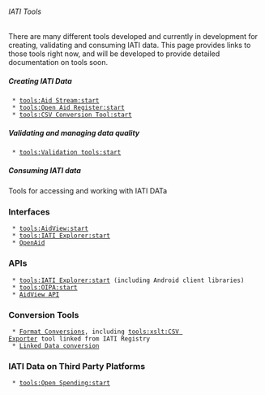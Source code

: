====== IATI Tools ======

There are many different tools developed and currently in development for creating, validating and consuming IATI data. This page provides links to those tools right now, and will be developed to provide detailed documentation on tools soon.

===== Creating IATI Data =====

  * [[tools:Aid Stream:start]]
  * [[tools:Open Aid Register:start]]
  * [[tools:CSV Conversion Tool:start]]

===== Validating and managing data quality =====

  * [[tools:Validation tools:start]]

===== Consuming IATI data =====

Tools for accessing and working with IATI DATa

=== Interfaces ===
  * [[tools:AidView:start]]
  * [[tools:IATI Explorer:start]]
  * [[tools:Open Aid:start|OpenAid]]

=== APIs ===

  * [[tools:IATI Explorer:start]] (including Android client libraries)
  * [[tools:OIPA:start]]
  * [[tools:Open Aid:API|AidView API]]


=== Conversion Tools ===
  * [[tools:xslt:start|Format Conversions]], including [[tools:xslt:CSV Exporter]] tool linked from IATI Registry
  * [[tools:linked data:start|Linked Data conversion]]

=== IATI Data on Third Party Platforms ===
  * [[tools:Open Spending:start]]